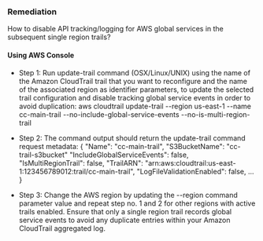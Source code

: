 ### Remediation

How to disable API tracking/logging for AWS global services in the subsequent single region trails?

#### Using AWS Console

- Step 1: Run update-trail command (OSX/Linux/UNIX) using the name of the Amazon CloudTrail trail that you want to reconfigure and the name of the associated region as identifier parameters, to update the selected trail configuration and disable tracking global service events in order to avoid duplication:
  aws cloudtrail update-trail
  --region us-east-1
  --name cc-main-trail
  --no-include-global-service-events
  --no-is-multi-region-trail

- Step 2: The command output should return the update-trail command request metadata:
  \{
  "Name": "cc-main-trail",
  "S3BucketName": "cc-trail-s3bucket"
  "IncludeGlobalServiceEvents": false,
  "IsMultiRegionTrail": false,
  "TrailARN": "arn:aws:cloudtrail:us-east-1:123456789012:trail/cc-main-trail",
  "LogFileValidationEnabled": false,
  ...
  \}

- Step 3: Change the AWS region by updating the --region command parameter value and repeat step no. 1 and 2 for other regions with active trails enabled. Ensure that only a single region trail records global service events to avoid any duplicate entries within your Amazon CloudTrail aggregated log.
